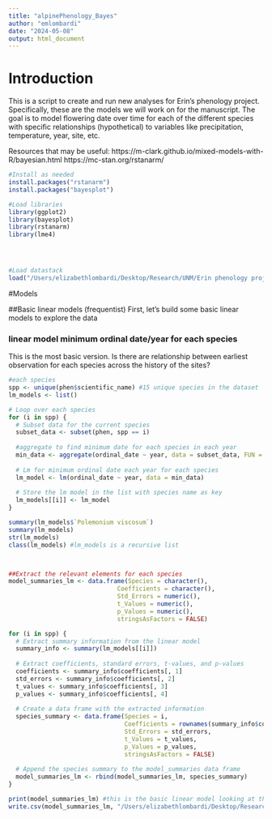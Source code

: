 ```yaml
---
title: "alpinePhenology_Bayes"
author: "emlombardi"
date: "2024-05-08"
output: html_document
---
```


# Introduction
This is a script to create and run new analyses for Erin's phenology project. Specifically, these are the models we will work on for the manuscript. The goal is to model flowering date over time for each of the different species with specific relationships (hypothetical) to variables like precipitation, temperature, year, site, etc. 

Resources that may be useful:
https://m-clark.github.io/mixed-models-with-R/bayesian.html
https://mc-stan.org/rstanarm/

```r
#Install as needed
install.packages("rstanarm")
install.packages("bayesplot")

#Load libraries
library(ggplot2)
library(bayesplot)
library(rstanarm)
library(lme4)




#Load datastack
load("/Users/elizabethlombardi/Desktop/Research/UNM/Erin phenology project/Phenology collections project/phenologyCollProj_workspace.RData")

```

#Models

##Basic linear models (frequentist)
First, let's build some basic linear models to explore the data

### linear model minimum ordinal date/year for each species
This is the most basic version. Is there are relationship between earliest observation for each species across the history of the sites? 

```r

#each species
spp <- unique(phen$scientific_name) #15 unique species in the dataset
lm_models <- list()

# Loop over each species
for (i in spp) {
  # Subset data for the current species
  subset_data <- subset(phen, spp == i)
  
  #aggregate to find minimum date for each species in each year
  min_data <- aggregate(ordinal_date ~ year, data = subset_data, FUN = min)
  
  # Lm for minimum ordinal date each year for each species
  lm_model <- lm(ordinal_date ~ year, data = min_data)
  
  # Store the lm model in the list with species name as key
  lm_models[[i]] <- lm_model
}

summary(lm_models$`Polemonium viscosum`)
summary(lm_models)
str(lm_models)
class(lm_models) #lm_models is a recursive list



##Extract the relevant elements for each species
model_summaries_lm <- data.frame(Species = character(), 
                              Coefficients = character(),
                              Std_Errors = numeric(),
                              t_Values = numeric(),
                              p_Values = numeric(),
                              stringsAsFactors = FALSE)

for (i in spp) {
  # Extract summary information from the linear model
  summary_info <- summary(lm_models[[i]])
  
  # Extract coefficients, standard errors, t-values, and p-values
  coefficients <- summary_info$coefficients[, 1]
  std_errors <- summary_info$coefficients[, 2]
  t_values <- summary_info$coefficients[, 3]
  p_values <- summary_info$coefficients[, 4]
  
  # Create a data frame with the extracted information
  species_summary <- data.frame(Species = i,
                                Coefficients = rownames(summary_info$coefficients),
                                Std_Errors = std_errors,
                                t_Values = t_values,
                                p_Values = p_values,
                                stringsAsFactors = FALSE)
  
  # Append the species summary to the model_summaries data frame
  model_summaries_lm <- rbind(model_summaries_lm, species_summary)
}

print(model_summaries_lm) #this is the basic linear model looking at the minimum ordinal date per species per year over time
write.csv(model_summaries_lm, "/Users/elizabethlombardi/Desktop/Research/UNM/Erin phenology project/Phenology collections project/model_summaries_lm.csv")

```

